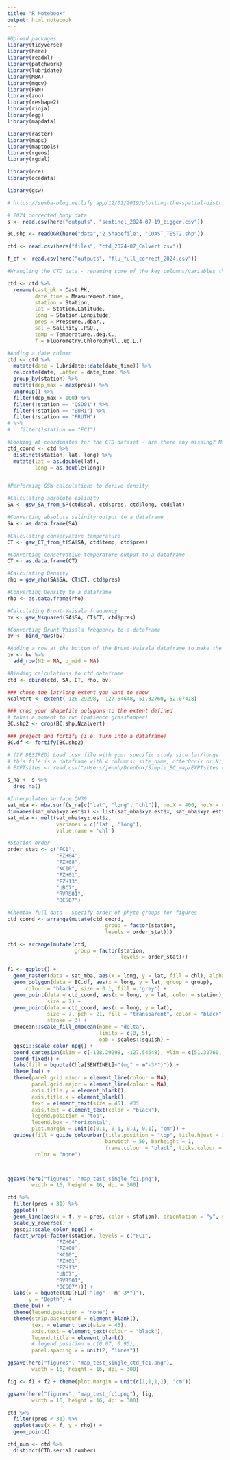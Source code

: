 ```yaml
---
title: "R Notebook"
output: html_notebook
---
```




```r
#Upload packages
library(tidyverse)
library(here)
library(readxl)
library(patchwork)
library(lubridate)
library(MBA)
library(mgcv)
library(FNN)
library(zoo)
library(reshape2)
library(rioja)
library(egg)
library(mapdata)

library(raster)
library(maps) 
library(maptools)
library(rgeos)
library(rgdal)

library(oce)
library(ocedata)

library(gsw)
```

```r
# https://semba-blog.netlify.app/12/01/2019/plotting-the-spatial-distribution-of-chlorophyll-from-modis/
```

```r
# 2024 corrected buoy data
s <- read.csv(here("outputs", "sentinel_2024-07-19_bigger.csv"))

BC.shp <- readOGR(here("data","2_Shapefile", "COAST_TEST2.shp"))

ctd <- read.csv(here("files", "ctd_2024-07_Calvert.csv"))

f_cf <- read.csv(here("outputs", "flu_full_correct_2024.csv"))

```





```r
#Wrangling the CTD data - renaming some of the key columns/variables that I will be working with

ctd <- ctd %>% 
  rename(cast_pk = Cast.PK,
         date_time = Measurement.time,
         station = Station,
         lat = Station.Latitude,
         long = Station.Longitude,
         pres = Pressure..dbar.,
         sal = Salinity..PSU.,
         temp = Temperature..deg.C.,
         f = Fluorometry.Chlorophyll..ug.L.)

#Adding a date column
ctd <- ctd %>% 
  mutate(date = lubridate::date(date_time)) %>% 
  relocate(date, .after = date_time) %>% 
  group_by(station) %>% 
  mutate(dep_max = max(pres)) %>% 
  ungroup() %>% 
  filter(dep_max > 100) %>% 
  filter(!station == "QSD01") %>%  
  filter(!station == "BUR1") %>% 
  filter(!station == "PRUTH") 
# %>% 
#   filter(!station == "FC1")

#Looking at coordinates for the CTD dataset - are there any missing? Mssing values need to be filled for later calculations
ctd_coord <- ctd %>% 
  distinct(station, lat, long) %>% 
  mutate(lat = as.double(lat),
         long = as.double(long))


#Performing GSW calculations to derive density 

#Calculating absolute salinity
SA <- gsw_SA_from_SP(ctd$sal, ctd$pres, ctd$long, ctd$lat)

#Converting absolute salinity output to a dataframe
SA <- as.data.frame(SA)

#Calculating conservative temperature
CT <- gsw_CT_from_t(SA$SA, ctd$temp, ctd$pres)

#Converting conservative temperature output to a dataframe
CT <- as.data.frame(CT)

#Calculating Density
rho = gsw_rho(SA$SA, CT$CT, ctd$pres)

#Converting Density to a dataframe
rho <- as.data.frame(rho)

#Calculating Brunt-Vaisala frequency
bv <- gsw_Nsquared(SA$SA, CT$CT, ctd$pres)

#Converting Brunt-Vaisala frequency to a dataframe
bv <- bind_rows(bv)

#Adding a row at the bottom of the Brunt-Vaisala dataframe to make the vector length equal to the other calculations -  not sure why this does this, but I think the calculation takes two consequative depths into consideration and throws an NA at the last cell because there - does this mess up calculations between profiles then? Maybe - not using this for now.
bv <- bv %>% 
  add_row(N2 = NA, p_mid = NA)

#Binding calculations to ctd dataframe
ctd <- cbind(ctd, SA, CT, rho, bv)
```






```r
### chose the lat/long extent you want to show
Ncalvert <- extent(-128.29298, -127.54648, 51.32760, 52.07418)

### crop your shapefile polygons to the extent defined
# takes a moment to run (patience grasshopper)
BC.shp2 <- crop(BC.shp,Ncalvert)

### project and fortify (i.e. turn into a dataframe)
BC.df <- fortify(BC.shp2)

# (IF DESIRED) Load .csv file with your specific study site lat/longs
# this file is a dataframe with 4 columns: site_name, otterOcc(Y or N), lat, long  
# EXPTsites <- read.csv("/Users/jennb/Dropbox/Simple_BC_map/EXPTsites.csv", header = T)
```

```r
s_na <- s %>% 
  drop_na()

#Interpolated surface QU39
sat_mba <- mba.surf(s_na[c("lat", "long", "chl")], no.X = 400, no.Y = 400, extend = T)
dimnames(sat_mba$xyz.est$z) <- list(sat_mba$xyz.est$x, sat_mba$xyz.est$y)
sat_mba <- melt(sat_mba$xyz.est$z,
                varnames = c('lat', 'long'),
                value.name = 'chl') 
```

```r
#Station order
order_stat <- c("FC1",
                "FZH04",
                "FZH08",
                "KC10",
                "FZH01",
                "FZH13",
                "UBC7",
                "RVRS01",
                "QCS07")

#Chemtax full data - Specify order of phyto groups for figures
ctd_coord <- arrange(mutate(ctd_coord,
                                group = factor(station,
                                levels = order_stat)))

ctd <- arrange(mutate(ctd,
                      group = factor(station,
                                     levels = order_stat)))
```




```r
f1 <- ggplot() +
  geom_raster(data = sat_mba, aes(x = long, y = lat, fill = chl), alpha = 0.8) +
  geom_polygon(data = BC.df, aes(x = long, y = lat, group = group),
      colour = "black", size = 0.1, fill = 'grey') +
  geom_point(data = ctd_coord, aes(x = long, y = lat, color = station),
             size = 7) +
  geom_point(data = ctd_coord, aes(x = long, y = lat),
             size = 7, pch = 21, fill = "transparent", color = "black",
             stroke = 3) +
  cmocean::scale_fill_cmocean(name = "delta",
                              limits = c(0, 5),
                              oob = scales::squish) +
  ggsci::scale_color_npg() +
  coord_cartesian(xlim = c(-128.29298, -127.54648), ylim = c(51.32760, 52.07418)) +
  coord_fixed() +
  labs(fill = bquote(Chla[SENTINEL]~"(mg" ~ m^-3*")")) +
  theme_bw() +
  theme(panel.grid.minor = element_line(colour = NA),
        panel.grid.major = element_line(colour = NA),
        axis.title.y = element_blank(),
        axis.title.x = element_blank(),
        text = element_text(size = 45), #35
        axis.text = element_text(color = "black"),
        legend.position = "top",
        legend.box = "horizontal",
        plot.margin = unit(c(0.1, 0.1, 0.1, 0.1), "cm")) +
  guides(fill = guide_colourbar(title.position = "top", title.hjust = 0.5,
                                barwidth = 50, barheight = 1,
                                frame.colour = "black", ticks.colour = "black"),
         color = "none")



ggsave(here("figures", "map_test_single_fc1.png"),
        width = 16, height = 16, dpi = 300)
```

```r
ctd %>% 
  filter(pres < 31) %>% 
  ggplot() +
  geom_line(aes(x = f, y = pres, color = station), orientation = "y", size = 4) +
  scale_y_reverse() +
  ggsci::scale_color_npg() +
  facet_wrap(~factor(station, levels = c("FC1",
                "FZH04",
                "FZH08",
                "KC10",
                "FZH01",
                "FZH13",
                "UBC7",
                "RVRS01",
                "QCS07"))) +
  labs(x = bquote(CTD[FLU]~"(mg" ~ m^-3*")"),
       y = "Depth") +
  theme_bw() +
  theme(legend.position = "none") +
  theme(strip.background = element_blank(),
        text = element_text(size = 45),
        axis.text = element_text(colour = "black"),
        legend.title = element_blank(),
        # legend.position = c(0.07, 0.95),
        panel.spacing.x = unit(2, "lines"))

ggsave(here("figures", "map_test_single_ctd_fc1.png"),
        width = 16, height = 16, dpi = 300)
```

```r
fig <- f1 + f2 + theme(plot.margin = unit(c(1,1,1,1), "cm"))

ggsave(here("figures", "map_test_fc1.png"), fig,
        width = 16, height = 16, dpi = 300)
```
```r
ctd %>% 
  filter(pres < 31) %>% 
  ggplot(aes(x = f, y = rho)) +
  geom_point()
```
```r
ctd_num <- ctd %>% 
  distinct(CTD.serial.number)
```













